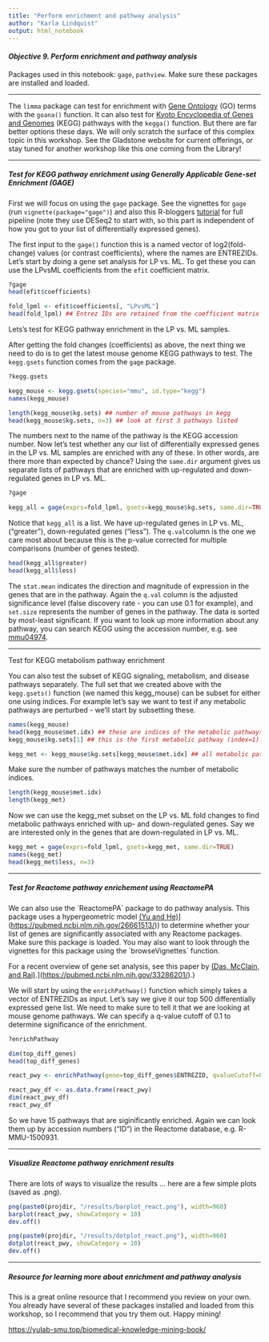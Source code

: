 ```yaml
---
title: "Perform enrichment and pathway analysis" 
author: "Karla Lindquist"
output: html_notebook
---
```


#### *Objective 9. Perform enrichment and pathway analysis*

Packages used in this notebook: `gage`, `pathview`. Make sure these packages are installed and loaded.

------------------------------------------------------------------------

The `limma` package can test for enrichment with [Gene Ontology](http://geneontology.org/) (GO) terms with the `goana()` function. It can also test for [Kyoto Encyclopedia of Genes and Genomes](https://www.genome.jp/kegg/) (KEGG) pathways with the `kegga()` function. But there are far better options these days. We will only scratch the surface of this complex topic in this workshop. See the Gladstone website for current offerings, or stay tuned for another workshop like this one coming from the Library!

------------------------------------------------------------------------

##### Test for KEGG pathway enrichment using Generally Applicable Gene-set Enrichment (GAGE)

First we will focus on using the `gage` package. See the vignettes for `gage` (run `vignette(package="gage")`) and also this R-bloggers [tutorial](https://www.r-bloggers.com/tutorial-rna-seq-differential-expression-pathway-analysis-with-sailfish-deseq2-gage-and-pathview/) for full pipeline (note they use DESeq2 to start with, so this part is independent of how you got to your list of differentially expressed genes).

The first input to the `gage()` function this is a named vector of log2(fold-change) values (or contrast coefficients), where the names are ENTREZIDs. Let's start by doing a gene set analysis for LP vs. ML. To get these you can use the LPvsML coefficients from the `efit` coefficient matrix.

```r
?gage
head(efit$coefficients)

fold_lpml <- efit$coefficients[, "LPvsML"]
head(fold_lpml) ## Entrez IDs are retained from the coefficient matrix
```

Lets's test for KEGG pathway enrichment in the LP vs. ML samples.

After getting the fold changes (coefficients) as above, the next thing we need to do is to get the latest mouse genome KEGG pathways to test. The `kegg.gsets` function comes from the `gage` package.

```r
?kegg.gsets

kegg_mouse <- kegg.gsets(species="mmu", id.type="kegg")
names(kegg_mouse)

length(kegg_mouse$kg.sets) ## number of mouse pathways in kegg
head(kegg_mouse$kg.sets, n=3) ## look at first 3 pathways listed
```

The numbers next to the name of the pathway is the KEGG accession number. Now let's test whether any our list of differentially expressed genes in the LP vs. ML samples are enriched with any of these. In other words, are there more than expected by chance? Using the `same.dir` argument gives us separate lists of pathways that are enriched with up-regulated and down-regulated genes in LP vs. ML.

```r
?gage

kegg_all = gage(exprs=fold_lpml, gsets=kegg_mouse$kg.sets, same.dir=TRUE)
```

Notice that `kegg_all` is a list. We have up-regulated genes in LP vs. ML, ("greater"), down-regulated genes ("less"). The `q.val`column is the one we care most about because this is the p-value corrected for multiple comparisons (number of genes tested).

```r
head(kegg_all$greater)
head(kegg_all$less)
```

The `stat.mean` indicates the direction and magnitude of expression in the genes that are in the pathway. Again the `q.val` column is the adjusted significance level (false discovery rate - you can use 0.1 for example), and `set.size` represents the number of genes in the pathway. The data is sorted by most-least significant. If you want to look up more information about any pathway, you can search KEGG using the accession number, e.g. see [mmu04974](https://www.genome.jp/dbget-bin/www_bget?mmu04974).

------------------------------------------------------------------------

Test for KEGG metabolism pathway enrichment

You can also test the subset of KEGG signaling, metabolism, and disease pathways separately. The full set that we created above with the `kegg.gsets()` function (we named this kegg_mouse) can be subset for either one using indices. For example let's say we want to test if any metabolic pathways are perturbed - we'll start by subsetting these.

```r
names(kegg_mouse)
head(kegg_mouse$met.idx) ## these are indices of the metabolic pathways
kegg_mouse$kg.sets[1] ## this is the first metabolic pathway (index=1)
```

```r
kegg_met <- kegg_mouse$kg.sets[kegg_mouse$met.idx] ## all metabolic pathways
```

Make sure the number of pathways matches the number of metabolic indices.

```r
length(kegg_mouse$met.idx)
length(kegg_met)
```

Now we can use the kegg_met subset on the LP vs. ML fold changes to find metabolic pathways enriched with up- and down-regulated genes. Say we are interested only in the genes that are down-regulated in LP vs. ML.

```r
kegg_met = gage(exprs=fold_lpml, gsets=kegg_met, same.dir=TRUE)
names(kegg_met) 
head(kegg_met$less, n=3)
```

------------------------------------------------------------------------

##### Test for Reactome pathway enrichement using ReactomePA

We can also use the \`ReactomePA\` package to do pathway analysis. This package uses a hypergeometric model [(Yu and He)](%5Bhttps://pubmed.ncbi.nlm.nih.gov/26661513/)](<https://pubmed.ncbi.nlm.nih.gov/26661513/>)) to determine whether your list of genes are significantly associated with any Reactome packages. Make sure this package is loaded. You may also want to look through the vignettes for this package using the \`browseVignettes\` function.

For a recent overview of gene set analysis, see this paper by [(Das, McClain, and Rai)](%5Bhttps://pubmed.ncbi.nlm.nih.gov/33286201/).](<https://pubmed.ncbi.nlm.nih.gov/33286201/>).)

We will start by using the `enrichPathway()` function which simply takes a vector of ENTREZIDs as input. Let's say we give it our top 500 differentially expressed gene list. We need to make sure to tell it that we are looking at mouse genome pathways. We can specify a q-value cutoff of 0.1 to determine significance of the enrichment.

```r
?enrichPathway

dim(top_diff_genes)
head(top_diff_genes)

react_pwy <- enrichPathway(gene=top_diff_genes$ENTREZID, qvalueCutoff=0.05, readable=TRUE, organism = "mouse") 

react_pwy_df <- as.data.frame(react_pwy)
dim(react_pwy_df)
react_pwy_df
```

So we have 15 pathways that are siginificantly enriched. Again we can look them up by accession numbers ("ID") in the Reactome database, e.g. R-MMU-1500931.

------------------------------------------------------------------------

##### Visualize Reactome pathway enrichment results

There are lots of ways to visualize the results ... here are a few simple plots (saved as .png).

```r
png(paste0(projdir, "/results/barplot_react.png"), width=960)
barplot(react_pwy, showCategory = 10)
dev.off()

png(paste0(projdir, "/results/dotplot_react.png"), width=960)
dotplot(react_pwy, showCategory = 10)
dev.off()
```

------------------------------------------------------------------------

##### Resource for learning more about enrichment and pathway analysis

This is a great online resource that I recommend you review on your own. You already have several of these packages installed and loaded from this workshop, so I recommend that you try them out. Happy mining!

<https://yulab-smu.top/biomedical-knowledge-mining-book/>

